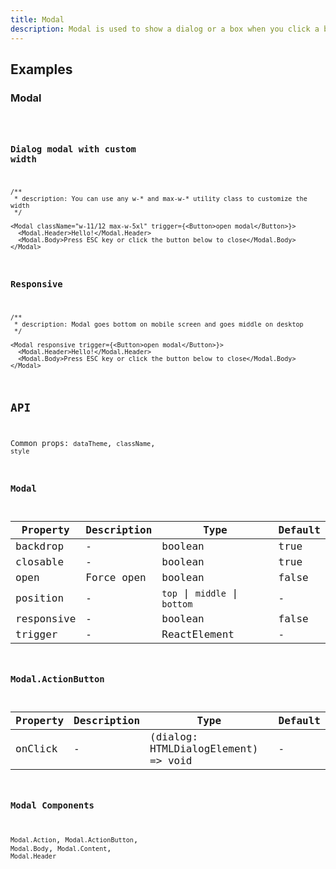 ```yaml
---
title: Modal
description: Modal is used to show a dialog or a box when you click a button.
---
```


## Examples

### Modal

<code src="./demo/basic.tsx" />

### Dialog modal with custom width

```tsx live
/**
 * description: You can use any w-* and max-w-* utility class to customize the width
 */

<Modal className="w-11/12 max-w-5xl" trigger={<Button>open modal</Button>}>
  <Modal.Header>Hello!</Modal.Header>
  <Modal.Body>Press ESC key or click the button below to close</Modal.Body>
</Modal>
```

### Responsive

```tsx live
/**
 * description: Modal goes bottom on mobile screen and goes middle on desktop
 */

<Modal responsive trigger={<Button>open modal</Button>}>
  <Modal.Header>Hello!</Modal.Header>
  <Modal.Body>Press ESC key or click the button below to close</Modal.Body>
</Modal>
```

## API

Common props: `dataTheme`, `className`, `style`

### Modal

| Property   | Description | Type                          | Default |
| ---------- | ----------- | ----------------------------- | ------- |
| backdrop   | -           | boolean                       | true    |
| closable   | -           | boolean                       | true    |
| open       | Force open  | boolean                       | false   |
| position   | -           | `top` \| `middle` \| `bottom` | -       |
| responsive | -           | boolean                       | false   |
| trigger    | -           | ReactElement                  | -       |

### Modal.ActionButton

| Property | Description | Type                                | Default |
| -------- | ----------- | ----------------------------------- | ------- |
| onClick  | -           | (dialog: HTMLDialogElement) => void | -       |

### Modal Components

`Modal.Action`, `Modal.ActionButton`, `Modal.Body`, `Modal.Content`, `Modal.Header`
